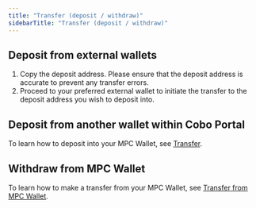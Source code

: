 ```yaml
---
title: "Transfer (deposit / withdraw)"
sidebarTitle: "Transfer (deposit / withdraw)"
---
```


## Deposit from external wallets

1. Copy the deposit address. Please ensure that the deposit address is accurate to prevent any transfer errors.
2. Proceed to your preferred external wallet to initiate the transfer to the deposit address you wish to deposit into.

## Deposit from another wallet within Cobo Portal

To learn how to deposit into your MPC Wallet, see [Transfer](/cobo-portal/transfer/introduction).

## Withdraw from MPC Wallet

To learn how to make a transfer from your MPC Wallet, see [Transfer from MPC Wallet](/cobo-portal/transfer/transfer-from-mpc).